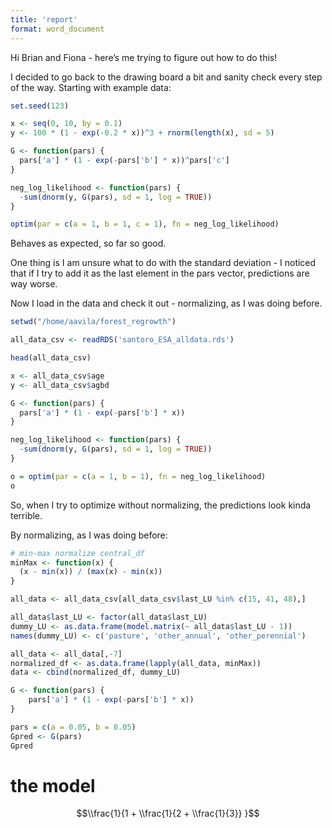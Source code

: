 ```yaml
---
title: 'report'
format: word_document
---
```


Hi Brian and Fiona - here's me trying to figure out how to do this!

I decided to go back to the drawing board a bit and sanity check every step of the way.
Starting with example data:

```R
set.seed(123)

x <- seq(0, 10, by = 0.1)
y <- 100 * (1 - exp(-0.2 * x))^3 + rnorm(length(x), sd = 5)

G <- function(pars) {
  pars['a'] * (1 - exp(-pars['b'] * x))^pars['c']
}

neg_log_likelihood <- function(pars) {
  -sum(dnorm(y, G(pars), sd = 1, log = TRUE))
}

optim(par = c(a = 1, b = 1, c = 1), fn = neg_log_likelihood)

```

Behaves as expected, so far so good.

One thing is I am unsure what to do with the standard deviation - I noticed that if I try to add it as the last element
in the pars vector, predictions are way worse.

Now I load in the data and check it out - normalizing, as I was doing before.

```R
setwd("/home/aavila/forest_regrowth")

all_data_csv <- readRDS('santoro_ESA_alldata.rds')

head(all_data_csv)

x <- all_data_csv$age
y <- all_data_csv$agbd

G <- function(pars) {
  pars['a'] * (1 - exp(-pars['b'] * x))
}

neg_log_likelihood <- function(pars) {
  -sum(dnorm(y, G(pars), sd = 1, log = TRUE))
}

o = optim(par = c(a = 1, b = 1), fn = neg_log_likelihood)
o


```

So, when I try to optimize without normalizing, the predictions look kinda terrible.

By normalizing, as I was doing before:

```R

# min-max normalize central_df
minMax <- function(x) {
  (x - min(x)) / (max(x) - min(x))
}

all_data <- all_data_csv[all_data_csv$last_LU %in% c(15, 41, 48),]

all_data$last_LU <- factor(all_data$last_LU)
dummy_LU <- as.data.frame(model.matrix(~ all_data$last_LU - 1))
names(dummy_LU) <- c('pasture', 'other_annual', 'other_perennial')

all_data <- all_data[,-7]
normalized_df <- as.data.frame(lapply(all_data, minMax))
data <- cbind(normalized_df, dummy_LU)

G <- function(pars) {
    pars['a'] * (1 - exp(-pars['b'] * x))
}

pars = c(a = 0.05, b = 0.05)
Gpred <- G(pars)
Gpred

```

# the model

$$\\frac{1}{1 + \\frac{1}{2 + \\frac{1}{3}} }$$